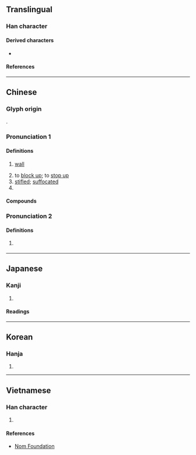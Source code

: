{{character info}}
==Translingual==

===Han character===
{{Han char|rn=32|rad=土|as=08|sn=11|four=44160|canj=GJKA|ids=⿰土者}}

====Derived characters====
* {{l|mul|𧹻}}

====References====
{{Han ref|kx=0234.090|dkj=05279|dj=0472.030|hdz=10448.070|uh=5835}}

----

==Chinese==
{{zh-forms}}

===Glyph origin===
{{Han etym}}
{{Han compound|土|者|c1=s|c2=p|ls=psc}}.

===Pronunciation 1===
{{zh-pron
|m=dǔ
|ma=Zh-du.ogg
|c=dou2
|h=pfs=tù
|md=dū
|mn=tó͘
|mn-t=du2
|w=2tu
|mc=1
|oc=1+2,2
|cat=n,v,a,cls
}}

====Definitions====
{{zh-hanzi}}

# [[wall]]
#: {{zh-x|觀者如堵|a '''wall''' of spectators}}
# to [[block up]]; to [[stop up]]
# [[stifled]]; [[suffocated]]
# {{zh-classifier|[[wall]]s|cat=y}}

====Compounds====
{{zh-der|fold=1|堵人|堵嘴|圍堵|堵牆|堵頭|堵塞|堵心|安堵樂業|對堵|傳神阿堵|堵喪|安堵如故|安堵|堵門兒|堵得慌|環堵|當堵|按堵如故|百堵皆作|百堵|環堵蕭然|防堵|阿堵物|阿堵|觀者如堵|七堵|堵城|八堵}}

===Pronunciation 2===
{{zh-pron
|m=zhě
|c=ze2
|mc=2
|oc=n,1
|cat=pn
}}

====Definitions====
{{zh-hanzi}}

# {{zh-div|河}} {{w|Du River|Zhe or Du River}} {{gloss|river in [[Hubei]] Province, China}}

{{zh-cat|Elementary}}

----

==Japanese==

===Kanji===
{{ja-kanji|grade=|rs=土09}}

# {{rfdef|ja|sort=土09}}

====Readings====
{{ja-readings
|on=と
|kun=かき-
}}

----

==Korean==

===Hanja===
{{ko-hanja|hangeul=도|rv=do|mr=to}}

# {{rfdef|ko|sort=土09}}

----

==Vietnamese==

===Han character===
{{vi-hantu|[[đổ]]|rs=土09}}

# {{rfdef|vi|sort=土09}}

====References====
* [http://nomfoundation.org/common/nom_details.php?codepoint=5835 Nom Foundation]